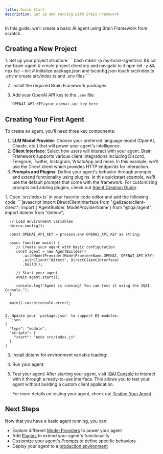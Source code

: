 ```yaml
---
title: Quick Start
description: Get up and running with Brain Framework
---
```


In this guide, we'll create a basic AI agent using Brain Framework from scratch.

## Creating a New Project

<Steps>
1. Set up your project structure:
   ```bash
   mkdir -p my-brain-agent/src && cd my-brain-agent # create project directory and navigate to it
   npm init -y && npx tsc --init # initialize package.json and tsconfig.json
   touch src/index.ts .env # create src/index.ts and .env files
   ```

2. Install the required Brain Framework packages:
   <PackageManagers pkg="@iqai/agent @elizaos/client-direct@0.1.9 dotenv" />

3. Add your OpenAI API key to the `.env` file:
   ```javascript
   OPENAI_API_KEY=your_openai_api_key_here
   ```
</Steps>


## Creating Your First Agent

To create an agent, you'll need three key components:

1. **LLM Model Provider**: Choose your preferred language model (OpenAI, Claude, etc.) that will power your agent's intelligence.
2. **Client Interface**: Select how users will interact with your agent. Brain Framework supports various client integrations including Discord, Telegram, Twitter, Instagram, WhatsApp and more. In this example, we'll use the Direct client which provides HTTP endpoints for interaction.
3. **Prompts and Plugins**: Define your agent's behavior through prompts and extend functionality using plugins. In this quickstart example, we'll use the default prompts that come with the framework. For customizing prompts and adding plugins, check out [Agent Creation Guide](/getting-started/agent-creation).

<Steps>
1. Open `src/index.ts` in your favorite code editor and add the following code:
   ```javascript
      import DirectClientInterface from "@elizaos/client-direct";
      import { AgentBuilder, ModelProviderName } from "@iqai/agent";
      import dotenv from "dotenv";

      // Load environment variables
      dotenv.config();

      const OPENAI_API_KEY = process.env.OPENAI_API_KEY as string;

      async function main() {
         // Create your agent with basic configuration
         const agent = new AgentBuilder()
            .withModelProvider(ModelProviderName.OPENAI, OPENAI_API_KEY)
            .withClient("direct", DirectClientInterface)
            .build();

         // Start your agent
         await agent.start();

         console.log("Agent is running! You can test it using the IQAI Console.");
      }

      main().catch(console.error);
   ```

2. Update your `package.json` to support ES modules:
   ```json
   {
     "type": "module",
     "scripts": {
       "start": "node src/index.js"
     }
   }
   ```

3. Install dotenv for environment variable loading:
   <PackageManagers pkg="dotenv @types/dotenv" />

4. Run your agent:
   <PackageManagers type="run" args="start" />


5. Test your agent:
   After starting your agent, visit [IQAI Console](https://console.iqai.com) to interact with it through a ready-to-use interface. This allows you to test your agent without building a custom client application.

   For more details on testing your agent, check out [Testing Your Agent](/getting-started/test-agent)
</Steps>

## Next Steps

Now that you have a basic agent running, you can:

- Explore different [Model Providers](/guides/model-providers) to power your agent
- Add [Plugins](/guides/plugins) to extend your agent's functionality
- Customize your agent's [Prompts](/guides/prompts) to define specific behaviors
- Deploy your agent to a [production environment](/deployment/overview)
